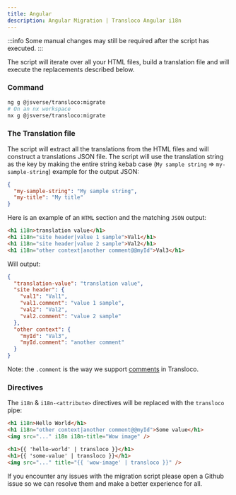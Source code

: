 ```yaml
---
title: Angular
description: Angular Migration | Transloco Angular i18n
---
```


:::info
Some manual changes may still be required after the script has executed.
:::

The script will iterate over all your HTML files, build a translation file and will execute the replacements described below.

### Command

```bash
ng g @jsverse/transloco:migrate
# On an nx workspace
nx g @jsverse/transloco:migrate
```

### The Translation file

The script will extract all the translations from the HTML files and will construct a translations JSON file.
The script will use the translation string as the key by making the entire string kebab case (`My sample string` => `my-sample-string`) example for the output JSON:

```json title="en.json"
{
  "my-sample-string": "My sample string",
  "my-title": "My title"
}
```

Here is an example of an `HTML` section and the matching `JSON` output:

```html
<h1 i18n>translation value</h1>
<h1 i18n="site header|value 1 sample">Val1</h1>
<h1 i18n="site header|value 2 sample">Val2</h1>
<h1 i18n="other context|another comment@@myId">Val3</h1>
```

Will output:

```json title="en.json"
{
  "translation-value": "translation value",
  "site header": {
    "val1": "Val1",
    "val1.comment": "value 1 sample",
    "val2": "Val2",
    "val2.comment": "value 2 sample"
  },
  "other context": {
    "myId": "Val3",
    "myId.comment": "another comment"
  }
}
```

Note: the `.comment` is the way we support [comments](../tools/comments) in Transloco.

### Directives

The `i18n` & `i18n-<attribute>` directives will be replaced with the `transloco` pipe:

```html title="before.html"
<h1 i18n>Hello World</h1>
<h1 i18n="other context|another comment@@myId">Some value</h1>
<img src="..." i18n i18n-title="Wow image" />
```

```html title="after.html"
<h1>{{ 'hello-world' | transloco }}</h1>
<h1>{{ 'some-value' | transloco }}</h1>
<img src="..." title="{{ 'wow-image' | transloco }}" />
```

If you encounter any issues with the migration script please open a Github issue so we can resolve them and make a better experience for all.
